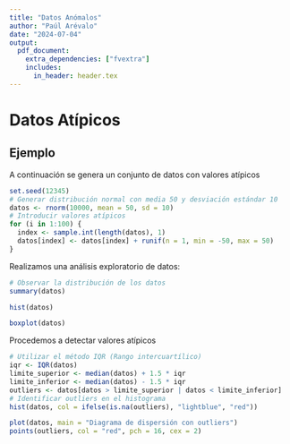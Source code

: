 ```yaml
---
title: "Datos Anómalos"
author: "Paúl Arévalo"
date: "2024-07-04"
output: 
  pdf_document:
    extra_dependencies: ["fvextra"]
    includes:
      in_header: header.tex
---
```


# Datos Atípicos

## Ejemplo

A continuación se genera un conjunto de datos con valores atípicos

```r
set.seed(12345)
# Generar distribución normal con media 50 y desviación estándar 10
datos <- rnorm(10000, mean = 50, sd = 10)
# Introducir valores atípicos
for (i in 1:100) {
  index <- sample.int(length(datos), 1)
  datos[index] <- datos[index] + runif(n = 1, min = -50, max = 50)
}
```

Realizamos una análisis exploratorio de datos:

```r
# Observar la distribución de los datos
summary(datos)
```

```r
hist(datos)
```

```r
boxplot(datos)
```

Procedemos a detectar valores atípicos

```r
# Utilizar el método IQR (Rango intercuartílico)
iqr <- IQR(datos)
limite_superior <- median(datos) + 1.5 * iqr
limite_inferior <- median(datos) - 1.5 * iqr
outliers <- datos[datos > limite_superior | datos < limite_inferior]
# Identificar outliers en el histograma
hist(datos, col = ifelse(is.na(outliers), "lightblue", "red"))
```

```r
plot(datos, main = "Diagrama de dispersión con outliers")
points(outliers, col = "red", pch = 16, cex = 2)
```